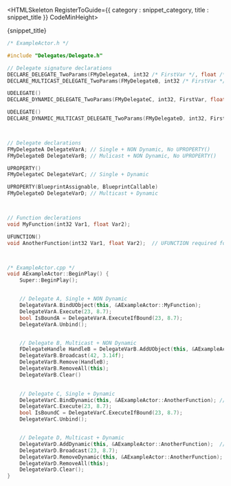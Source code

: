 


<HTMLSkeleton RegisterToGuide={{ category : snippet_category, title : snippet_title }} CodeMinHeight>

<Heading>{snippet_title}</Heading>


```cpp
/* ExampleActor.h */

#include "Delegates/Delegate.h"

// Delegate signature declarations
DECLARE_DELEGATE_TwoParams(FMyDelegateA, int32 /* FirstVar */, float /* SecondVar */);
DECLARE_MULTICAST_DELEGATE_TwoParams(FMyDelegateB, int32 /* FirstVar */, float /* SecondVar */);

UDELEGATE()
DECLARE_DYNAMIC_DELEGATE_TwoParams(FMyDelegateC, int32, FirstVar, float, SecondVar);

UDELEGATE()
DECLARE_DYNAMIC_MULTICAST_DELEGATE_TwoParams(FMyDelegateD, int32, FirstVar, float, SecondVar);



// Delegate declarations
FMyDelegateA DelegateVarA; // Single + NON Dynamic, No UPROPERTY()
FMyDelegateB DelegateVarB; // Mulicast + NON Dynamic, No UPROPERTY()

UPROPERTY()
FMyDelegateC DelegateVarC; // Single + Dynamic

UPROPERTY(BlueprintAssignable, BlueprintCallable)
FMyDelegateD DelegateVarD; // Multicast + Dynamic



// Function declerations
void MyFunction(int32 Var1, float Var2);

UFUNCTION()
void AnotherFunction(int32 Var1, float Var2);  // UFUNCTION required for Dynamic Delegates



/* ExampleActor.cpp */
void AExampleActor::BeginPlay() {
    Super::BeginPlay();


    // Delegate A, Single + NON Dynamic
    DelegateVarA.BindUObject(this, &AExampleActor::MyFunction);
    DelegateVarA.Execute(23, 8.7);
    bool IsBoundA = DelegateVarA.ExecuteIfBound(23, 8.7);
    DelegateVarA.Unbind();


    // Delegate B, Multicast + NON Dynamic
    FDelegateHandle HandleB = DelegateVarB.AddUObject(this, &AExampleActor::MyFunction);
    DelegateVarB.Broadcast(42, 3.14f);
    DelegateVarB.Remove(HandleB);  
    DelegateVarB.RemoveAll(this);
    DelegateVarB.Clear()

    
    // Delegate C, Single + Dynamic
    DelegateVarC.BindDynamic(this, &AExampleActor::AnotherFunction); // Make sure AnotherFunction has UFUNCTION()
    DelegateVarC.Execute(23, 8.7);
    bool IsBoundC = DelegateVarC.ExecuteIfBound(23, 8.7);
    DelegateVarC.Unbind();


    // Delegate D, Multicast + Dynamic
    DelegateVarD.AddDynamic(this, &AExampleActor::AnotherFunction);  // Make sure AnotherFunction has UFUNCTION()
    DelegateVarD.Broadcast(23, 8.7);
    DelegateVarD.RemoveDynamic(this, &AExampleActor::AnotherFunction);
    DelegateVarD.RemoveAll(this);
    DelegateVarD.Clear();
}
```

</HTMLSkeleton>